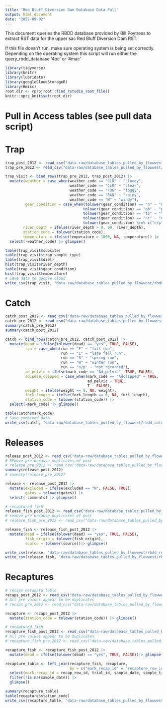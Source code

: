 ```yaml
---
title: "Red Bluff Diversion Dam Database Data Pull"
output: html_document
date: "2022-09-02"
---
```


This document queries the RBDD database provided by Bill Poytress to extract
RST data for the upper sac Red Bluff Diversion Dam RST. 

If this file doesn't run, make sure operating system is being set correctly. 
Depending on the operating system this script will run either the query_rbdd_database
'4pc' or '4mac'


```r
library(tidyverse)
library(knitr)
library(lubridate)
library(googleCloudStorageR)
library(Hmisc)
root.dir <- rprojroot::find_rstudio_root_file()
knitr::opts_knit$set(root.dir)
```


# Pull in Access tables (see pull data script)


# Trap
```r
trap_post_2012 <- read_csv("data-raw/database_tables_pulled_by_flowwest/trap_access_post_2012.csv") |> glimpse()
trap_pre_2012 <- read_csv("data-raw/database_tables_pulled_by_flowwest/trap_access_pre_2012.csv") |> glimpse()

trap_visit <- bind_rows(trap_pre_2012, trap_post_2012) |> 
  mutate(weather = case_when(weather_code == "CLD" ~ "cloudy", 
                             weather_code == "CLR" ~ "clear", 
                             weather_code == "FOG" ~ "foggy", 
                             weather_code == "RAN" ~ "rainy", 
                             weather_code == "W" ~ "windy"),
         gear_condition = case_when(tolower(gear_condition) == "n" ~ "normal", 
                                   tolower(gear_condition) == "pb" ~ "partial block",
                                   tolower(gear_condition) == "tb" ~ "total block",
                                   tolower(gear_condition) == "nr" ~ "not rotating",
                                   tolower(gear_condition) %in% c("n/p") ~ "not recorded"),
        river_depth = ifelse(river_depth > 9, 99, river_depth),
        station_code = tolower(station_code), 
        temperature = ifelse(temperature > 1000, NA, temperature)) |> 
  select(-weather_code) |> glimpse()

table(trap_visit$subsite)
table(trap_visit$trap_sample_type)
table(trap_visit$diel)
hist(trap_visit$river_depth)
table(trap_visit$gear_condition)
hist(trap_visit$temperature)
# Save data to google cloud
write_csv(trap_visit, "data-raw/database_tables_pulled_by_flowwest/rbdd_trap_raw_combined.csv")
```

# Catch
```r
catch_post_2012 <- read_csv("data-raw/database_tables_pulled_by_flowwest/catch_access_post_2012.csv") |> glimpse()
catch_pre_2012 <- read_csv("data-raw/database_tables_pulled_by_flowwest/catch_access_pre_2012.csv") |> glimpse()
summary(catch_pre_2012)
summary(catch_post_2012)

catch <- bind_rows(catch_pre_2012, catch_post_2012) |> 
  mutate(dead = ifelse(tolower(dead) == "yes", TRUE, FALSE),
         run = case_when(run == "F" ~ "fall run", 
                         run == "L" ~ "late fall run", 
                         run == "S" ~ "spring run", 
                         run == "W" ~ "winter run",
                         run == "n/p" ~ "not recorded"),
         ad_pelvic = ifelse(mark_code == "Ad_pelvic", TRUE, FALSE),
         adipose_clipped = case_when(mark_code == "Adclipped" ~ TRUE,
                                     ad_pelvic ~ TRUE, 
                                     T ~ FALSE),
         weight = ifelse(weight == 0, NA, weight),
         fork_length = ifelse(fork_length == 0, NA, fork_length),
         station_code = tolower(station_code)) |> 
  select(-mark_code) |> glimpse()

table(catch$mark_code)
# Save combined data
write_csv(catch, "data-raw/database_tables_pulled_by_flowwest/rbdd_catch_raw_combined.csv")
```

# Releases 
```r
release_post_2012 <- read_csv("data-raw/database_tables_pulled_by_flowwest/release_access_post_2012.csv") |> glimpse()
# REmove pre because duplicates of post
# release_pre_2012 <- read_csv("data-raw/database_tables_pulled_by_flowwest/release_access_pre_2012.csv") |> glimpse()
summary(release_post_2012)
# summary(release_pre_2012)

release <- release_post_2012 |> 
  mutate(excluded = ifelse(excluded == "N", FALSE, TRUE),
         gates = tolower(gates)) |> 
  select(-comments) |> glimpse()

# recaptured fish 
release_fish_post_2012 <- read_csv("data-raw/database_tables_pulled_by_flowwest/release_fishaccess_post_2012.csv") |> glimpse()
# remove pre because duplicates of post
# release_fish_pre_2012 <- read_csv("data-raw/database_tables_pulled_by_flowwest/release_fishaccess_pre_2012.csv") |> glimpse()

release_fish <- release_fish_post_2012 |> 
  mutate(dead = ifelse(tolower(dead) == "yes", TRUE, FALSE),
         fish_origin = tolower(fish_origin),
         source = tolower(source))|> glimpse()

write_csv(release, "data-raw/database_tables_pulled_by_flowwest/rbdd_releases_raw.csv")
write_csv(release_fish, "data-raw/database_tables_pulled_by_flowwest/rbdd_release_fish_raw.csv")

```

# Recaptures 
```r
# recaps metadata table 
recaps_post_2012 <- read_csv("data-raw/database_tables_pulled_by_flowwest/recapture_access_post_2012.csv") |> glimpse()
# All pre values appear to be duplicates
# recaps_pre_2012 <- read_csv("data-raw/database_tables_pulled_by_flowwest/recapture_access_pre_2012.csv") |> glimpse()

recapture <- recaps_post_2012 |> 
  mutate(station_code = tolower(station_code)) |> glimpse()

# recaptured fish 
recapture_fish_post_2012 <- read_csv("data-raw/database_tables_pulled_by_flowwest/recapture_fishaccess_post_2012.csv") |> glimpse()
# All pre values appear to be duplicates
# recapture_fish_pre_2012 <- read_csv("data-raw/database_tables_pulled_by_flowwest/recapture_fishaccess_pre_2012.csv") |> glimpse()

recapture_fish <- recapture_fish_post_2012 |> 
  mutate(dead = ifelse(tolower(dead) == "yes", TRUE, FALSE))|> glimpse()

recapture_table <- left_join(recapture_fish, recapture, 
                             by = c("mark_recap_id" = "recapture_row_id" )) |> 
  select(mark_recap_id = recap_row_id, trial_id, sample_date, sample_time, station_code, flows, mark_code, fork_length, count, dead) |> 
  filter(!is.na(sample_date)) |> 
  glimpse()

summary(recapture_table)
table(recapture$station_code)
write_csv(recapture_table, "data-raw/database_tables_pulled_by_flowwest/rbdd_recaptures_raw.csv")

```
